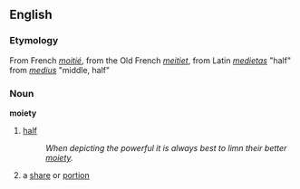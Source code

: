 == English ==
=== Etymology ===
From French ''[[moitié]]'', from the Old French ''[[meitiet]]'', from Latin ''[[medietas]]'' "half" from ''[[medius]]'' "middle, half"

=== Noun ===
'''moiety'''
# [[half]]
#: ''When depicting the powerful it is always best to limn their better [[moiety]].''
# a [[share]] or [[portion]]